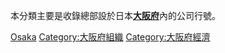 本分類主要是收錄總部設於日本'''[[大阪府|大阪府]]'''內的公司行號。
{{日本行政區劃分類導航|公司}}
{{Commonscat|Companies based in Osaka prefecture}}

[[Category:日本各都道府縣公司|Osaka]]
[[Category:大阪府組織|Category:大阪府組織]]
[[Category:大阪府經濟|Category:大阪府經濟]]